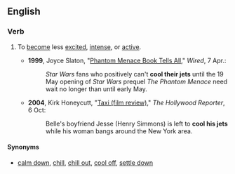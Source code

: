 ==English==

===Verb===
{{infl|en|verb|head=[[to]] [[cool]] [[one's]] [[jets]]}}

# {{idiom}} To [[become]] less [[excited]], [[intense]], or [[active]].
#*'''1999''', Joyce Slaton, "[http://www.wired.com/culture/lifestyle/news/1999/04/18983 Phantom Menace Book Tells All]," ''Wired'', 7 Apr.:
#*:''Star Wars'' fans who positively can't '''cool their jets''' until the 19 May opening of ''Star Wars'' prequel ''The Phantom Menace'' need wait no longer than until early May.
#*'''2004''', Kirk Honeycutt, "[http://www.hollywoodreporter.com/hr/imdb/reviews/article_display.jsp?rid=1000653786&vnu_special_account_code=thrsiteimdbpro Taxi (film review)]," ''The Hollywood Reporter'', 6 Oct:
#*:Belle's boyfriend Jesse (Henry Simmons) is left to '''cool his jets''' while his woman bangs around the New York area.

====Synonyms====
* [[calm down]], [[chill]], [[chill out]], [[cool off]], [[settle down]]